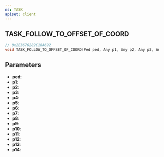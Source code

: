 ```yaml
---
ns: TASK
apiset: client
---
```

## TASK_FOLLOW_TO_OFFSET_OF_COORD

```c
// 0x2E3676282C18A692
void TASK_FOLLOW_TO_OFFSET_OF_COORD(Ped ped, Any p1, Any p2, Any p3, Any p4, Any p5, Any p6, Any p7, Any p8, Any p9, Any p10, Any p11, Any p12, Any p13, Any p14);
```


## Parameters
* **ped**:
* **p1**:
* **p2**:
* **p3**:
* **p4**:
* **p5**:
* **p6**:
* **p7**:
* **p8**:
* **p9**:
* **p10**:
* **p11**:
* **p12**:
* **p13**:
* **p14**: